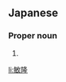 ==Japanese==
{{ja-kanjitab|とし|たか|yomi=k}}

===Proper noun===
{{ja-pos|proper|としたか}}

# {{given name|male|lang=ja|sort=としたか}}

[[li:敏隆]]